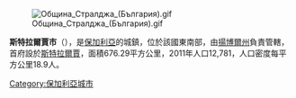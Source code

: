 [[Image:Община_Стралджа_(България).gif|right]]

{{Coord|42.6|N|26.683|E|display=title}}

'''斯特拉爾賈市'''（{{lang-bg|Стралджа}}），是[[保加利亞|保加利亞]]的城鎮，位於該國東南部，由[[揚博爾州|揚博爾州]]負責管轄，首府設於[[斯特拉爾賈|斯特拉爾賈]]，面積676.29平方公里，2011年人口12,781，人口密度每平方公里18.9人。

{{Bulgaria-geo-stub}}
[[Category:保加利亞城市|Category:保加利亞城市]]